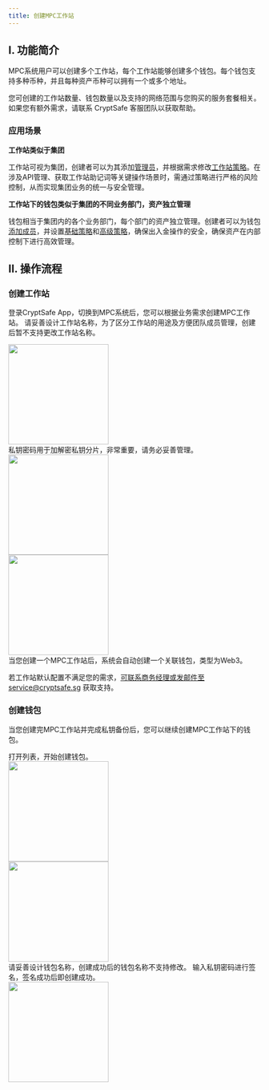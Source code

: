 ```yaml
---
title: 创建MPC工作站
---
```


## I. 功能简介

MPC系统用户可以创建多个工作站，每个工作站能够创建多个钱包。每个钱包支持多种币种，并且每种资产币种可以拥有一个或多个地址。

<Tip> 
您可创建的工作站数量、钱包数量以及支持的网络范围与您购买的服务套餐相关。如果您有额外需求，请联系 CryptSafe 客服团队以获取帮助。
</Tip>

### 应用场景


**工作站类似于集团**

工作站可视为集团，创建者可以为其添加[管理员](/user-guide/mpc-wallet/wallet/become-admin)，并根据需求修改[工作站策略](/user-guide/mpc-wallet/strategy/edit-workspace-strategy)。在涉及API管理、获取工作站助记词等关键操作场景时，需通过策略进行严格的风险控制，从而实现集团业务的统一与安全管理。

**工作站下的钱包类似于集团的不同业务部门，资产独立管理**

钱包相当于集团内的各个业务部门，每个部门的资产独立管理。创建者可以为钱包[添加成员](/user-guide/mpc-wallet/wallet/add-user)，并设置[基础策略](/user-guide/mpc-wallet/strategy/approval-flow2)和[高级策略](/user-guide/mpc-wallet/strategy/approval-flow)，确保出入金操作的安全，确保资产在内部控制下进行高效管理。

## II. 操作流程

### 创建工作站

登录CryptSafe App，切换到MPC系统后，您可以根据业务需求创建MPC工作站。
<Steps>
<Step title="命名工作站">
请妥善设计工作站名称，为了区分工作站的用途及方便团队成员管理，创建后暂不支持更改工作站名称。
<div className="w-full flex items-center justify-center"> 
<img src="/images/quickstart/mpc-main1_cn.png" width="200"/>
</div>
</Step>

<Step title="输入私钥密码">
私钥密码用于加解密私钥分片，非常重要，请务必妥善管理。
<div className="w-full flex items-center justify-center"> 
<img src="/images/quickstart/mpc-main3_cn.png" width="200"/> 
</div>
</Step>

<Step title="完成工作站创建">
<div className="w-full flex items-center justify-center"> 
<img src="/images/quickstart/mpc-main5_cn.png" width="200"/> 
</div>
<Note>
当您创建一个MPC工作站后，系统会自动创建一个关联钱包，类型为Web3。

若工作站默认配置不满足您的需求，可联系商务经理或发邮件至service@cryptsafe.sg 获取支持。
</Note>
</Step>
</Steps>

### 创建钱包

当您创建完MPC工作站并完成私钥备份后，您可以继续创建MPC工作站下的钱包。

<Steps>
<Step title="选择目标工作站">
打开列表，开始创建钱包。
<div className="w-full flex items-center justify-center"> 
<img src="/images/quickstart/mpc-sub3_cn.png" width="200"/> 
</div>
</Step>

<Step title="命名钱包">
<div className="w-full flex items-center justify-center"> 
<img src="/images/quickstart/mpc-sub5_cn.png" width="200"/> 
</div>
<Warning>
请妥善设计钱包名称，创建成功后的钱包名称不支持修改。
</Warning>
</Step>

<Step title="私钥签名创建">
输入私钥密码进行签名，签名成功后即创建成功。
<div className="w-full flex items-center justify-center"> 
<img src="/images/quickstart/mpc-sub6_cn.png" width="200"/>
</div>
</Step>
</Steps>
